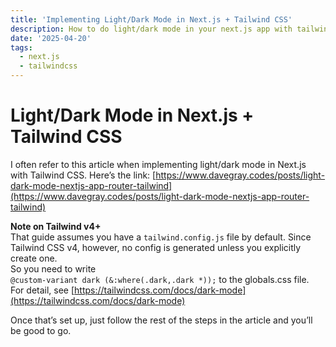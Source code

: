 ```yaml
---
title: 'Implementing Light/Dark Mode in Next.js + Tailwind CSS'
description: How to do light/dark mode in your next.js app with tailwind CSS
date: '2025-04-20'
tags:
  - next.js
  - tailwindcss
---
```


# Light/Dark Mode in Next.js + Tailwind CSS

I often refer to this article when implementing light/dark mode in Next.js with Tailwind CSS.
Here’s the link:
[https://www.davegray.codes/posts/light-dark-mode-nextjs-app-router-tailwind](https://www.davegray.codes/posts/light-dark-mode-nextjs-app-router-tailwind)

**Note on Tailwind v4+**  
That guide assumes you have a `tailwind.config.js` file by default. Since Tailwind CSS v4, however, no config is generated unless you explicitly create one.<br/>
So you need to write<br />
`@custom-variant dark (&:where(.dark,.dark *));` to the globals.css file.<br/>
For detail, see [https://tailwindcss.com/docs/dark-mode](https://tailwindcss.com/docs/dark-mode)

Once that’s set up, just follow the rest of the steps in the article and you’ll be good to go.
